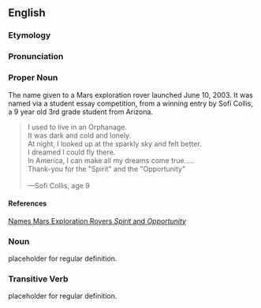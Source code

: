 ==English==
===Etymology===
===Pronunciation===
===Proper Noun===

The name given to a Mars exploration rover launched June 10, 2003.  It was named via a student essay competition, from a winning entry by Sofi Collis, a 9 year old 3rd grade student from Arizona.

<BLOCKQUOTE>
I used to live in an Orphanage.<BR>
It was dark and cold and lonely.<BR>
At night, I looked up at the sparkly sky and felt better.<BR>
I dreamed I could fly there.<BR>
In America, I can make all my dreams come true.....<BR>
Thank-you for the "Spirit" and the "Opportunity"<BR>
<BR>
&mdash;Sofi Collis, age 9
</BLOCKQUOTE>

====References====
[http://www.planetary.org/html/news/articlearchive/headlines/2003/rovers_named.html|NASA Names Mars Exploration Rovers <I>Spirit</I> and <I>Opportunity</I>]

===Noun===

placeholder for regular definition.

===Transitive Verb===

placeholder for regular definition.